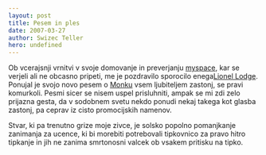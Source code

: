 ```yaml
---
layout: post
title: Pesem in ples
date: 2007-03-27
author: Swizec Teller
hero: undefined
---
```


Ob vcerajsnji vrnitvi v svoje domovanje in preverjanju [myspace](http://myspace.com/swizec), kar se verjeli ali ne obcasno pripeti, me je pozdravilo sporocilo enega[Lionel Lodge](http://profile.myspace.com/index.cfm?fuseaction=user.viewprofile&friendid=58513191). Ponujal je svojo novo pesem o [Monku](http://en.wikipedia.org/wiki/Adrian_Monk) vsem ljubiteljem zastonj, se pravi komurkoli. Pesmi sicer se nisem uspel prisluhniti, ampak se mi zdi zelo prijazna gesta, da v sodobnem svetu nekdo ponudi nekaj takega kot glasba zastonj, pa ceprav iz cisto promocijskih namenov.

Stvar, ki pa trenutno grize moje zivce, je solsko popolno pomanjkanje zanimanja za ucence, ki bi morebiti potrebovali tipkovnico za pravo hitro tipkanje in jih ne zanima smrtonosni valcek ob vsakem pritisku na tipko.
